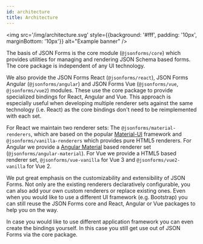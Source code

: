 ```yaml
---
id: architecture
title: Architecture
---
```


<img
  src='/img/architecture.svg'
  style={{background: '#fff', padding: '10px', marginBottom: '10px'}}
  alt="Example banner"
/>

The basis of JSON Forms is the core module (`@jsonforms/core`) which provides utilities for managing and rendering JSON Schema based forms.
The core package is independent of any UI technology.

We also provide the JSON Forms React (`@jsonforms/react`), JSON Forms Angular (`@jsonforms/angular`) and JSON Forms Vue (`@jsonforms/vue`, `@jsonforms/vue2`) modules.
These use the core package to provide specialized bindings for React, Angular and Vue.
This approach is especially useful when developing multiple renderer sets against the same technology (i.e. React) as the core bindings don't need to be reimplemented with each set.

For React we maintain two renderer sets:
The `@jsonforms/material-renderers`, which are based on the popular [Material-UI](https://material-ui.com/) framework and `@jsonforms/vanilla-renderers` which provides pure HTML5 renderers.
For Angular we provide a [Angular Material](https://material.angular.io/) based renderer set (`@jsonforms/angular-material`). 
For Vue we provide a HTML5 based renderer set, `@jsonforms/vue-vanilla` for Vue 3 and `@jsonforms/vue2-vanilla` for Vue 2.

We put great emphasis on the customizability and extensibility of JSON Forms.
Not only are the existing renderers declaratively configurable, you can also add your own custom renderers or replace existing ones.
Even when you would like to use a different UI framework (e.g. Bootstrap) you can still reuse the JSON Forms core and React, Angular or Vue packages to help you on the way.

In case you would like to use different application framework you can even create the bindings yourself.
In this case you still get use out of JSON Forms via the core package.
